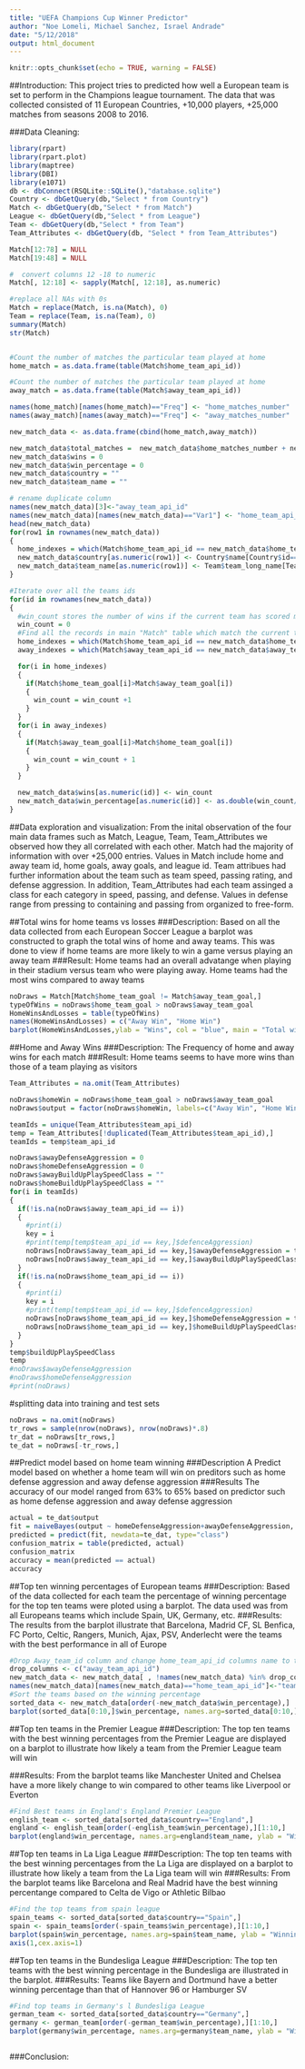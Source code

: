 ```yaml
---
title: "UEFA Champions Cup Winner Predictor"
author: "Noe Lomeli, Michael Sanchez, Israel Andrade"
date: "5/12/2018"
output: html_document
---
```


```r
knitr::opts_chunk$set(echo = TRUE, warning = FALSE)
```

##Introduction: 
This project tries to predicted how well a European team is set to perform in the Champions league tournament. The data that was collected consisted of 
11 European Countries, +10,000 players, +25,000 matches from seasons 2008 to 2016.

###Data Cleaning: 
```r
library(rpart)
library(rpart.plot)
library(maptree)
library(DBI)
library(e1071)
db <- dbConnect(RSQLite::SQLite(),"database.sqlite")
Country <- dbGetQuery(db,"Select * from Country")
Match <- dbGetQuery(db,"Select * from Match")
League <- dbGetQuery(db,"Select * from League")
Team <- dbGetQuery(db,"Select * from Team")
Team_Attributes <- dbGetQuery(db, "Select * from Team_Attributes")

Match[12:78] = NULL
Match[19:48] = NULL

#  convert columns 12 -18 to numeric
Match[, 12:18] <- sapply(Match[, 12:18], as.numeric)

#replace all NAs with 0s
Match = replace(Match, is.na(Match), 0)
Team = replace(Team, is.na(Team), 0)
summary(Match)
str(Match)


#Count the number of matches the particular team played at home
home_match = as.data.frame(table(Match$home_team_api_id))

#Count the number of matches the particular team played at home
away_match = as.data.frame(table(Match$away_team_api_id))

names(home_match)[names(home_match)=="Freq"] <- "home_matches_number"
names(away_match)[names(away_match)=="Freq"] <- "away_matches_number"

new_match_data <- as.data.frame(cbind(home_match,away_match))

new_match_data$total_matches =  new_match_data$home_matches_number + new_match_data$away_matches_number
new_match_data$wins = 0
new_match_data$win_percentage = 0
new_match_data$country = ""
new_match_data$team_name = ""

# rename duplicate column
names(new_match_data)[3]<-"away_team_api_id"
names(new_match_data)[names(new_match_data)=="Var1"] <- "home_team_api_id"
head(new_match_data)
for(row1 in rownames(new_match_data))
{
  home_indexes = which(Match$home_team_api_id == new_match_data$home_team_api_id[as.numeric(row1)])
  new_match_data$country[as.numeric(row1)] <- Country$name[Country$id==Match$country_id[as.numeric(home_indexes[1])]]
  new_match_data$team_name[as.numeric(row1)] <- Team$team_long_name[Team$team_api_id==new_match_data$home_team_api_id[as.numeric(row1)]]
}

#Iterate over all the teams ids
for(id in rownames(new_match_data))
{
  #win_count stores the number of wins if the current team has scored more goals than the opponent team.
  win_count = 0
  #Find all the records in main "Match" table which match the current team id
  home_indexes = which(Match$home_team_api_id == new_match_data$home_team_api_id[as.numeric(id)])
  away_indexes = which(Match$away_team_api_id == new_match_data$away_team_api_id[as.numeric(id)])

  for(i in home_indexes)
  {
    if(Match$home_team_goal[i]>Match$away_team_goal[i])
    {
      win_count = win_count +1
    }
  }
  for(i in away_indexes)
  {
    if(Match$away_team_goal[i]>Match$home_team_goal[i])
    {
      win_count = win_count + 1
    }
  }

  new_match_data$wins[as.numeric(id)] <- win_count
  new_match_data$win_percentage[as.numeric(id)] <- as.double(win_count/new_match_data$total_matches[as.numeric(id)]*100)
}

```

##Data exploration and visualization: 
From the inital observation of the four main data frames such as Match, League, Team, Team_Attributes we observed how they all correlated with each other. Match had the
majority of information with over +25,000 entries. Values in Match include home and away team id, home goals, away goals, and league id. Team attribues had further information about the
team such as team speed, passing rating, and defense aggression. In addition, Team_Attributes had each team assinged a class for each category in speed, passing, and defense. Values in defense range from pressing to containing and passing from organized to free-form.

##Total wins for home teams vs losses
###Description:
Based on all the data collected from each European Soccer League a barplot was constructed to graph the total wins of home and away teams. This was done
to view if home teams are more likely to win a game versus playing an away team
###Result:
Home teams had an overall advatange when playing in their stadium versus team who were playing away. Home teams had the most wins compared to away teams
```r
noDraws = Match[Match$home_team_goal != Match$away_team_goal,]
typeOfWins = noDraws$home_team_goal > noDraws$away_team_goal
HomeWinsAndLosses = table(typeOfWins)
names(HomeWinsAndLosses) = c("Away Win", "Home Win")
barplot(HomeWinsAndLosses,ylab = "Wins", col = "blue", main = "Total wins for home teams and away teams")
```

##Home and Away Wins 
###Description:
The Frequency of home and away wins for each match
###Result:
Home teams seems to have more wins than those of a team playing as visitors
```r
Team_Attributes = na.omit(Team_Attributes)

noDraws$homeWin = noDraws$home_team_goal > noDraws$away_team_goal
noDraws$output = factor(noDraws$homeWin, labels=c("Away Win", "Home Win"))

teamIds = unique(Team_Attributes$team_api_id)
temp = Team_Attributes[!duplicated(Team_Attributes$team_api_id),]
teamIds = temp$team_api_id

noDraws$awayDefenseAggression = 0
noDraws$homeDefenseAggression = 0
noDraws$awayBuildUpPlaySpeedClass = ""
noDraws$homeBuildUpPlaySpeedClass = ""
for(i in teamIds)
{
  if(!is.na(noDraws$away_team_api_id == i))
  {
    #print(i)
    key = i
    #print(temp[temp$team_api_id == key,]$defenceAggression)
    noDraws[noDraws$away_team_api_id == key,]$awayDefenseAggression = temp[temp$team_api_id == as.numeric(key),]$defenceAggression
    noDraws[noDraws$away_team_api_id == key,]$awayBuildUpPlaySpeedClass = temp[temp$team_api_id == as.numeric(key),]$buildUpPlaySpeedClass
  }
  if(!is.na(noDraws$home_team_api_id == i))
  {
    #print(i)
    key = i
    #print(temp[temp$team_api_id == key,]$defenceAggression)
    noDraws[noDraws$home_team_api_id == key,]$homeDefenseAggression = temp[temp$team_api_id == as.numeric(key),]$defenceAggression
    noDraws[noDraws$home_team_api_id == key,]$homeBuildUpPlaySpeedClass = temp[temp$team_api_id == as.numeric(key),]$buildUpPlaySpeedClass
  }
}
temp$buildUpPlaySpeedClass
temp
#noDraws$awayDefenseAggression
#noDraws$homeDefenseAggression
#print(noDraws)
```
#splitting data into training and test sets
```r
noDraws = na.omit(noDraws)
tr_rows = sample(nrow(noDraws), nrow(noDraws)*.8)
tr_dat = noDraws[tr_rows,]
te_dat = noDraws[-tr_rows,]
```
##Predict model based on home team winning 
###Description
A Predict model based on whether a home team will win on preditors such as home defense aggression and away defense aggression
###Results
The accuracy of our model ranged from 63% to 65% based on predictor such as home defense aggression and away defense aggression
```r
actual = te_dat$output
fit = naiveBayes(output ~ homeDefenseAggression+awayDefenseAggression, data = tr_dat)
predicted = predict(fit, newdata=te_dat, type="class")
confusion_matrix = table(predicted, actual)
confusion_matrix
accuracy = mean(predicted == actual)
accuracy
```


##Top ten winning percentages of European teams
###Description:
Based of the data collected for each team the percentage of winning percentage for the top ten teams were ploted using a barplot. The data used was from all 
Europeans teams which include Spain, UK, Germany, etc.
###Results:
The results from the barplot illustrate that Barcelona, Madrid CF, SL Benfica, FC Porto, Celtic, Rangers, Munich, Ajax, PSV, Anderlecht were the 
teams with the best performance in all of Europe
``` r
#Drop Away_team_id column and change home_team_api_id columns name to team_id
drop_columns <- c("away_team_api_id")
new_match_data <- new_match_data[ , !names(new_match_data) %in% drop_columns]
names(new_match_data)[names(new_match_data)=="home_team_api_id"]<-"team_id"
#Sort the teams based on the winning percentage
sorted_data <- new_match_data[order(-new_match_data$win_percentage),]
barplot(sorted_data[0:10,]$win_percentage, names.arg=sorted_data[0:10,]$team_name, ylab = "Winning Percentage", las = 2, col = "blue", main = "Top 10 winning percentages")
```

##Top ten teams in the Premier League
###Description:
The top ten teams with the best winning percentages from the Premier League are displayed on a barplot to illustrate how likely a team from 
the Premier League team will win

###Results: 
From the barplot teams like Manchester United and Chelsea have a more likely change to win compared to other teams like Liverpool or Everton
```r
#Find Best teams in England's England Premier League
english_team <- sorted_data[sorted_data$country=="England",]
england <- english_team[order(-english_team$win_percentage),][1:10,]
barplot(england$win_percentage, names.arg=england$team_name, ylab = "Winning Percentage", las = 2, col = "blue", main = "Top 10 teams in Premier League")

```

##Top ten teams in La Liga League
###Description:
The top ten teams with the best winning percentages from the La Liga are displayed on a barplot to illustrate how likely a team from 
the La Liga team will win
###Results: 
From the barplot teams like Barcelona and Real Madrid have the best winning percentange compared to Celta de Vigo or Athletic Bilbao
```r
#Find the top teams from spain league
spain_teams <- sorted_data[sorted_data$country=="Spain",]
spain <- spain_teams[order(-spain_teams$win_percentage),][1:10,]
barplot(spain$win_percentage, names.arg=spain$team_name, ylab = "Winning Percentage", las = 2, col = "blue", main = "Top 10 teams in La Liga League")
axis(1,cex.axis=1)
```
##Top ten teams in the Bundesliga League
###Description:
The top ten teams with the best winning percentage in the Bundesliga are illustrated in the barplot. 
###Results: 
Teams like Bayern and Dortmund have a better winning percentage than that of Hannover 96 or Hamburger SV
```r
#Find top teams in Germany's l Bundesliga League
german_team <- sorted_data[sorted_data$country=="Germany",]
germany <- german_team[order(-german_team$win_percentage),][1:10,]
barplot(germany$win_percentage, names.arg=germany$team_name, ylab = "Winning Percentage", las = 2, col = "blue", main = "Top 10 teams in Bundesliga League")
```

```r
```

###Conclusion: 